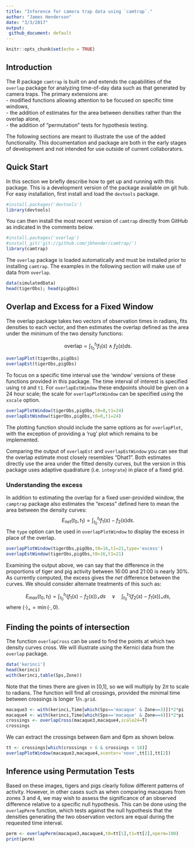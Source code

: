 ```yaml
---
title: "Inference for camera trap data using `camtrap`."
author: "James Henderson"
date: "3/3/2017"
output:
 github_document: default
---
```


```r
knitr::opts_chunk$set(echo = TRUE)
```

## Introduction

The R package `camtrap` is built on and extends the capabilities of
the `overlap` package for analyzing time-of-day data such as that generated by 
camera traps. The primary extensions are:  
- modified functions allowing attention to be focused on specific time windows,  
- the addition of estimates for the area between densities rather than the
overlap alone,  
- the addition of "permutation" tests for hypothesis testing.  

The following sections are meant to illustrate the use of the added functionality.
This documentation and package are both in the early stages of development and not
intended for use outside of current collaborators.  

## Quick Start
In this section we briefly describe how to get up and running with this package.
This is a development version of the package available on git hub. For easy installation,
first install and load the `devtools` package.

```r
#install.packages('devtools')
library(devtools)
```

You can then install the most recent version of `camtrap` directly from 
GitHub as indicated in the comments below.

```r
#install.packages('overlap')
#install_git('git://github.com/jbhender/camtrap/')
library(camtrap)
```

The `overlap` package is loaded automatically and must be installed prior to installing
`camtrap`. The examples in the following section will make use of data from
`overlap`.

```r
data(simulatedData)
head(tigerObs); head(pigObs)
```

## Overlap and Excess for a Fixed Window

The overlap package takes two vectors of observation times in radians,
fits densities to each vector, and then estimates the overlap defined as the 
area under the minimum of the two density functions:

$$
\textrm{overlap} = \int_{t_0}^{t_1} f_1(s) \wedge f_2(s) ds.
$$

```r
overlapPlot(tigerObs,pigObs)
overlapEst(tigerObs,pigObs)
```

To focus on a specific time interval use the 'window' versions of
these functions provided in this package. The time interval of interest is 
specified using `t0` and `t1`. For `overlapEstWindow` these endpoints should be 
given on a 24 hour scale; the scale for `overlapPlotWindow` can be specified
using the `xscale` option. 
 
```r
overlapPlotWindow(tigerObs,pigObs,t0=0,t1=24)
overlapEstWindow(tigerObs,pigObs,t0=0,t1=24)
```

The plotting function should include the same options as for
`overlapPlot`, with the exception of providing a 'rug' plot which remains
to be implemented. 

Comparing the output of `overlapEst` and `overlapEstWindow` you can see
that the overlap estimate most closely resembles "Dhat1". Both estimates directly
use the area under the fitted density curves, but the version in this package
uses adaptive quadrature (i.e. `integrate`) in place of a fixed grid.  

### Understanding the excess

In addition to estimating the overlap for a fixed user-provided window,
the `camptrap` package also estimates the "excess" defined here to mean 
the area between the density curves:
$$
E_{net}(t_0,t_1) = \int_{t_0}^{t_1} f_1(s) - f_2(s) ds. 
$$
The `type` option can be used in
`overlapPlotWindow` to display the excess in place of the overlap.

```r
overlapPlotWindow(tigerObs,pigObs,t0=16,t1=21,type='excess')
overlapEstWindow(tigerObs,pigObs,t0=16,t1=21)
```

Examining the output above, we can say that the difference in the proportions of
tiger and pig activity between 16:00 and 21:00 is nearly 30%. As currently
computed, the excess gives the *net* difference between the curves. We 
should consider alternate treatments of this such as:

$$
E_{max}(t_0,t_1) = \int_{t_0}^{t_1} (f_1(s) - f_2(s))_+ ds \quad \vee 
\quad \int_{t_0}^{t_1} (f_2(s) - f_1(s))_+ ds,
$$
where $(\cdot)_+ = \min(\cdot,0)$.

## Finding the points of intersection
The function `overlapCross` can be used to find the points at which
two density curves cross. We will illustrate using the Kernici data
from the `overlap` package. 

```r
data('kerinci')
head(kerinci)
with(kerinci,table(Sps,Zone))
```

Note that the times there are given in [0,1], so we will multiply
by $2\pi$ to scale to radians. The function will find all crossings, provided 
the minimal time between crossings is longer 1/`n.grid`. 

```r
macaque3 <- with(kerinci,Time[which(Sps=='macaque' & Zone==3)])*2*pi
macaque4 <- with(kerinci,Time[which(Sps=='macaque' & Zone==4)])*2*pi
crossings <- overlapCross(macaque3,macaque4,scale24=T)
crossings
```

We can extract the crossings between 6am and 6pm as shown below. 
```r
tt <- crossings[which(crossings > 6 & crossings < 18)]
overlapPlotWindow(macaque3,macaque4,xcenter='noon',tt[1],tt[2])
```

## Inference using Permutation Tests ##
Based on these images, tigers and pigs clearly follow different patterns of 
activity. However, in other cases such as when comparing macaques from zones 3 
and 4, we may wish to assess the significance of an observed
difference relative to a specific null hypothesis. This can be done using the 
`overlapPerm` function, which tests against the null hypothesis that the densities
generating the two observation vectors are equal during the requested time interval.

```r
perm <- overlapPerm(macaque3,macaque4,t0=tt[1],t1=tt[2],nperm=100)
print(perm)
```
